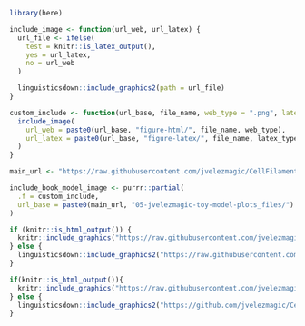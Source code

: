 ```r
library(here)
```

```r
include_image <- function(url_web, url_latex) {
  url_file <- ifelse(
    test = knitr::is_latex_output(),
    yes = url_latex,
    no = url_web
  )

  linguisticsdown::include_graphics2(path = url_file)
}

custom_include <- function(url_base, file_name, web_type = ".png", latex_type = ".pdf") {
  include_image(
    url_web = paste0(url_base, "figure-html/", file_name, web_type),
    url_latex = paste0(url_base, "figure-latex/", file_name, latex_type)
  )
}

main_url <- "https://raw.githubusercontent.com/jvelezmagic/CellFilamentationAnalysis/main/_bookdown_files/"

include_book_model_image <- purrr::partial(
  .f = custom_include,
  url_base = paste0(main_url, "05-jvelezmagic-toy-model-plots_files/")
)
```

```r
if (knitr::is_html_output()) {
  knitr::include_graphics("https://raw.githubusercontent.com/jvelezmagic/CellFilamentation/main/plots/cell_dimensions_relationship.png")
} else {
  linguisticsdown::include_graphics2("https://raw.githubusercontent.com/jvelezmagic/CellFilamentation/main/plots/cell_dimensions_relationship.pdf")
}
```

```r
if(knitr::is_html_output()){
  knitr::include_graphics("https://raw.githubusercontent.com/jvelezmagic/CellFilamentation/main/plots/filamentation_model_ramp_signal.png")
} else {
  linguisticsdown::include_graphics2("https://github.com/jvelezmagic/CellFilamentation/raw/main/plots/filamentation_model_ramp_signal.pdf") 
}
```
